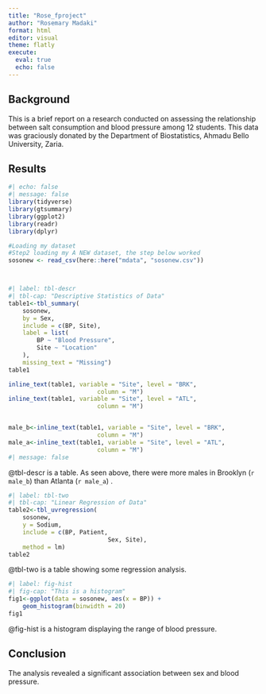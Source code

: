 ```yaml
---
title: "Rose_fproject"
author: "Rosemary Madaki"
format: html
editor: visual
theme: flatly
execute: 
  eval: true
  echo: false
---
```


## Background

This is a brief report on a research conducted on assessing the relationship between salt consumption and blood pressure among 12 students. This data was graciously donated by the Department of Biostatistics, Ahmadu Bello University, Zaria.

## Results

```r
#| echo: false
#| message: false
library(tidyverse)
library(gtsummary)
library(ggplot2)
library(readr)
library(dplyr)

#Loading my dataset
#Step2 loading my A NEW dataset, the step below worked
sosonew <- read_csv(here::here("mdata", "sosonew.csv"))




```

```r
#| label: tbl-descr
#| tbl-cap: "Descriptive Statistics of Data"
table1<-tbl_summary(
	sosonew,
	by = Sex,
	include = c(BP, Site),
	label = list(
		BP ~ "Blood Pressure",
		Site ~ "Location"
	),
	missing_text = "Missing")
table1

inline_text(table1, variable = "Site", level = "BRK",
                         column = "M")
inline_text(table1, variable = "Site", level = "ATL",
                         column = "M")


male_b<-inline_text(table1, variable = "Site", level = "BRK",
                         column = "M")
male_a<-inline_text(table1, variable = "Site", level = "ATL",
                         column = "M")
#| message: false
```

@tbl-descr is a table. As seen above, there were more males in Brooklyn (`r male_b`) than Atlanta (`r male_a`) .

```r
#| label: tbl-two
#| tbl-cap: "Linear Regression of Data"
table2<-tbl_uvregression(
	sosonew,
	y = Sodium,
	include = c(BP, Patient,
							Sex, Site),
	method = lm)
table2

```

@tbl-two is a table showing some regression analysis.

```r
#| label: fig-hist
#| fig-cap: "This is a histogram"
fig1<-ggplot(data = sosonew, aes(x = BP)) +
	geom_histogram(binwidth = 20)
fig1


```

@fig-hist is a histogram displaying the range of blood pressure.

## Conclusion
The analysis revealed a significant association between sex and blood pressure.



